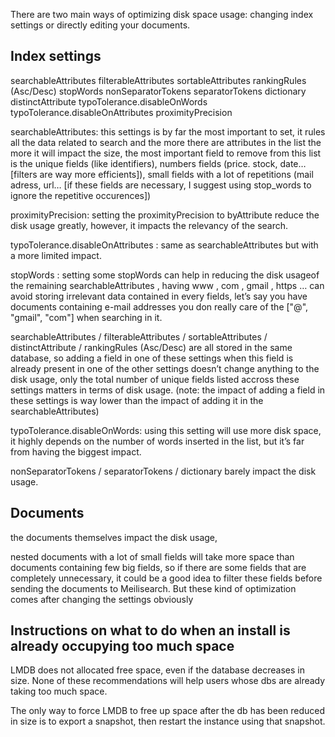 
There are two main ways of optimizing disk space usage: changing index settings or directly editing your documents.

## Index settings

searchableAttributes
filterableAttributes
sortableAttributes
rankingRules (Asc/Desc)
stopWords
nonSeparatorTokens
separatorTokens
dictionary
distinctAttribute
typoTolerance.disableOnWords
typoTolerance.disableOnAttributes
proximityPrecision

searchableAttributes: this settings is by far the most important to set, it rules all the data related to search and the more there are attributes in the list the more it will impact the size, the most important field to remove from this list is the unique fields (like identifiers), numbers fields (price. stock, date… [filters are way more efficients]), small fields with a lot of repetitions (mail adress, url… [if these fields are necessary, I suggest using stop_words to ignore the repetitive occurences])

proximityPrecision: setting the proximityPrecision to byAttribute  reduce the disk usage greatly, however, it impacts the relevancy of the search.

typoTolerance.disableOnAttributes : same as searchableAttributes but with a more limited impact.

stopWords : setting some stopWords can help in reducing the disk usageof the remaining searchableAttributes , having www , com , gmail , https … can avoid storing irrelevant data contained in every fields, let’s say you have documents containing e-mail addresses you don really care of the ["@", "gmail", "com"] when searching in it.

searchableAttributes / filterableAttributes / sortableAttributes / distinctAttribute / rankingRules (Asc/Desc) are all stored in the same database, so adding a field in one of these settings when this field is already present in one of the other settings doesn’t change anything to the disk usage, only the total number of unique fields listed accross these settings matters in terms of disk usage. (note: the impact of adding a field in these settings is way lower than the impact of adding it in the searchableAttributes)
 
 
typoTolerance.disableOnWords: using this setting will use more disk space, it highly depends on the number of words inserted in the list, but it’s far from having the biggest impact.

nonSeparatorTokens / separatorTokens / dictionary barely impact the disk usage.



## Documents

the documents themselves impact the disk usage, 

nested documents with a lot of small fields will take more space than documents containing few big fields, so if there are some fields that are completely unnecessary, it could be a good idea to filter these fields before sending the documents to Meilisearch. But these kind of optimization comes after changing the settings obviously


## Instructions on what to do when an install is already occupying too much space

LMDB does not allocated free space, even if the database decreases in size. None of these recommendations will help users whose dbs are already taking too much space.

The only way to force LMDB to free up space after the db has been reduced in size is to export a snapshot, then restart the instance using that snapshot.
